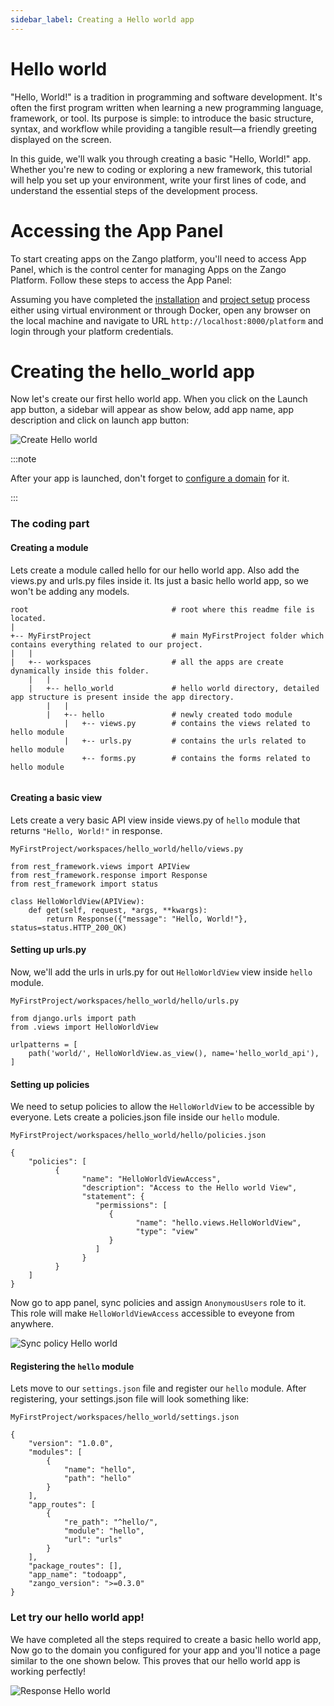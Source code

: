 ```yaml
---
sidebar_label: Creating a Hello world app
---
```


# Hello world
"Hello, World!" is a tradition in programming and software development. It's often the first program written when learning a new programming language, framework, or tool. Its purpose is simple: to introduce the basic structure, syntax, and workflow while providing a tangible result—a friendly greeting displayed on the screen.

In this guide, we'll walk you through creating a basic "Hello, World!" app. Whether you're new to coding or exploring a new framework, this tutorial will help you set up your environment, write your first lines of code, and understand the essential steps of the development process.

# Accessing the App Panel

To start creating apps on the Zango platform, you'll need to access App Panel, which is the control center for managing Apps on the Zango Platform. Follow these steps to access the App Panel:

Assuming you have completed the [installation](../../core/getting-started/installing-zango/python-venv) and [project setup](../../core/setting-up-zango-project/overview) process either using virtual environment or through Docker, open any browser on the local machine and navigate to
URL `http://localhost:8000/platform` and login through your platform credentials.

# Creating the hello_world app

Now let's create our first hello world app. When you click on the Launch app button, a sidebar will appear as show below,
add app name, app description and click on launch app button:


![Create Hello world](/img/hello_world_launch.gif)

:::note

After your app is launched, don't forget to [configure a domain](../../core/setting-up-zango-project/launching-an-app#app-domain-configuration) for it.

:::


### The coding part

#### Creating a module

Lets create a module called hello for our hello world app. Also add the views.py and urls.py files inside it. Its just
a basic hello world app, so we won't be adding any models.

```
root                                # root where this readme file is located.
|
+-- MyFirstProject                  # main MyFirstProject folder which contains everything related to our project.
|   |               
|   +-- workspaces                  # all the apps are create dynamically inside this folder.
    |   |
    |   +-- hello_world             # hello world directory, detailed app structure is present inside the app directory.
        |   |
        |   +-- hello               # newly created todo module
            |   +-- views.py        # contains the views related to hello module
            |   +-- urls.py         # contains the urls related to hello module
                +-- forms.py        # contains the forms related to hello module
                
```

#### Creating a basic view
Lets create a very basic API view inside views.py of `hello` module that returns `"Hello, World!"` in response.

`MyFirstProject/workspaces/hello_world/hello/views.py`
```
from rest_framework.views import APIView
from rest_framework.response import Response
from rest_framework import status

class HelloWorldView(APIView):
    def get(self, request, *args, **kwargs):
        return Response({"message": "Hello, World!"}, status=status.HTTP_200_OK)
```

#### Setting up urls.py
Now, we'll add the urls in urls.py for out `HelloWorldView` view inside `hello` module. 

`MyFirstProject/workspaces/hello_world/hello/urls.py`
```
from django.urls import path
from .views import HelloWorldView

urlpatterns = [
    path('world/', HelloWorldView.as_view(), name='hello_world_api'),
]
```

#### Setting up policies 
We need to setup policies to allow the `HelloWorldView` to be accessible by everyone. Lets create a policies.json file 
inside our `hello` module.

`MyFirstProject/workspaces/hello_world/hello/policies.json`
```
{
    "policies": [
          {
                "name": "HelloWorldViewAccess",
                "description": "Access to the Hello world View",
                "statement": {
                   "permissions": [
                      {
                            "name": "hello.views.HelloWorldView",
                            "type": "view"
                      }
                   ]
                }
          }
    ]
}
```
Now go to app panel, sync policies and assign `AnonymousUsers` role to it. This role will make `HelloWorldViewAccess` accessible to eveyone from anywhere.

![Sync policy Hello world](/img/hello_world_sync_policy.gif)

#### Registering the `hello` module
Lets move to our `settings.json` file and register our `hello` module. After registering, your settings.json file will look something like:

`MyFirstProject/workspaces/hello_world/settings.json`
```
{
    "version": "1.0.0",
    "modules": [
        {
            "name": "hello",
            "path": "hello"
        }
    ],
    "app_routes": [
        {
            "re_path": "^hello/",
            "module": "hello",
            "url": "urls"
        }
    ],
    "package_routes": [],
    "app_name": "todoapp",
    "zango_version": ">=0.3.0"
}

```

### Let try our hello world app!
We have completed all the steps required to create a basic hello world app, Now go to the domain you configured for 
your app and you'll notice a page similar to the one shown below. This proves that our hello world app is working perfectly!

![Response Hello world](/img/hello_world_response.png)